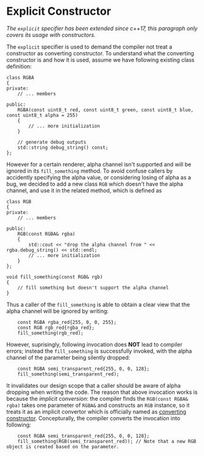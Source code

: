 # Explicit Constructor

_The `explicit` specifier has been extended since c++17, this paragraph only covers its usage with constructors._

The `explicit` specifier is used to demand the compiler not treat a constructor as converting constructor. To understand what the converting constructor is and how it is used, assume we have following existing class definition:

```clike
class RGBA
{
private:
    // ... members

public:
    RGBA(const uint8_t red, const uint8_t green, const uint8_t blue, const uint8_t alpha = 255)
    {
		// ... more initialization
    }

	// generate debug outputs
    std::string debug_string() const;
};
```

However for a certain renderer, alpha channel isn't supported and will be ignored in its `fill_something` method. To avoid confuse callers by accidently specifying the alpha value, or considering losing of alpha as a bug, we decided to add a new class `RGB` which doesn't have the alpha channel, and use it in the related method, which is defined as

```clike
class RGB
{
private:
    // ... members

public:
    RGB(const RGBA& rgba)
    {
        std::cout << "drop the alpha channel from " << rgba.debug_string() << std::endl;
		// ... more initialization
    }
};

void fill_something(const RGB& rgb)
{
    // fill something but doesn't support the alpha channel
}
```

Thus a caller of the `fill_something` is able to obtain a clear view that the alpha channel will be ignored by writing:

```clike
    const RGBA rgba_red{255, 0, 0, 255};
    const RGB rgb_red{rgba_red};
    fill_something(rgb_red);
```

However, suprisingly, following invocation does **NOT** lead to compiler errors; instead the `fill_something` is successfully invoked, with the alpha channel of the parameter being silently dropped:

```clike
    const RGBA semi_transparent_red{255, 0, 0, 128};
    fill_something(semi_transparent_red);
```

It invalidates our design scope that a caller should be aware of alpha dropping when writing the code. The reason that above invocation works is because the _implicit conversion_: the compiler finds the `RGB(const RGBA& rgba)` takes one parameter of `RGBA&` and constructs an `RGB` instance, so it treats it as an implicit convertor which is officially named as [converting constructor](https://en.cppreference.com/w/cpp/language/converting_constructor). Concepturally, the compiler converts the invocation into following:

```clike
    const RGBA semi_transparent_red{255, 0, 0, 128};
    fill_something(RGB(semi_transparent_red)); // Note that a new RGB object is created based on the parameter.
```